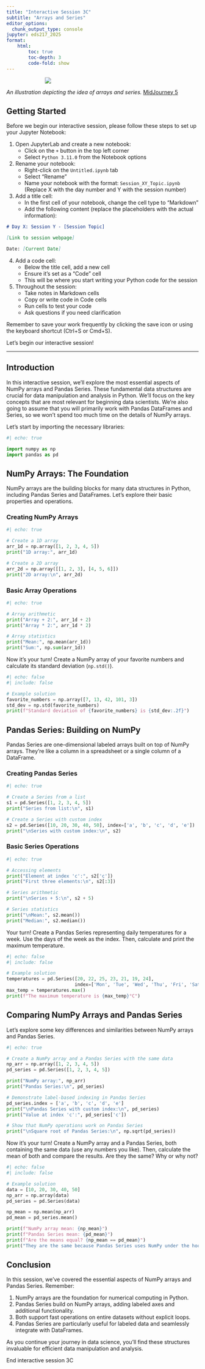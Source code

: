 ```yaml
---
title: "Interactive Session 3C"
subtitle: "Arrays and Series"
editor_options: 
  chunk_output_type: console
jupyter: eds217_2025
format: 
    html:
        toc: true
        toc-depth: 3
        code-fold: show
---
```



::: {style="width: 60%; margin: auto;"}
![](images/arrays.jpeg)
:::

:::{.gray-text .center-text}
*An illustration depicting the idea of arrays and series.* [MidJourney 5](https://www.midjourney.com/jobs/27160a19-de98-4970-8d19-b7eb7ae9fb56?index=0)
:::

## Getting Started

Before we begin our interactive session, please follow these steps to set up your Jupyter Notebook:

1. Open JupyterLab and create a new notebook:
   - Click on the `+` button in the top left corner
   - Select `Python 3.11.0` from the Notebook options

2. Rename your notebook:
   - Right-click on the `Untitled.ipynb` tab
   - Select "Rename"
   - Name your notebook with the format: `Session_XY_Topic.ipynb`
     (Replace X with the day number and Y with the session number)

3. Add a title cell:
   - In the first cell of your notebook, change the cell type to "Markdown"
   - Add the following content (replace the placeholders with the actual information):

```markdown
# Day X: Session Y - [Session Topic]

[Link to session webpage]

Date: [Current Date]
```

4. Add a code cell:
   - Below the title cell, add a new cell
   - Ensure it's set as a "Code" cell
   - This will be where you start writing your Python code for the session

5. Throughout the session:
   - Take notes in Markdown cells
   - Copy or write code in Code cells
   - Run cells to test your code
   - Ask questions if you need clarification

:::{.callout-caution}
Remember to save your work frequently by clicking the save icon or using the keyboard shortcut (Ctrl+S or Cmd+S).
:::

Let's begin our interactive session!
<hr>

## Introduction

In this interactive session, we'll explore the most essential aspects of NumPy arrays and Pandas Series. These fundamental data structures are crucial for data manipulation and analysis in Python. We'll focus on the key concepts that are most relevant for beginning data scientists. We're also going to assume that you will primarily work with Pandas DataFrames and Series, so we won't spend too much time on the details of NumPy arrays. 

Let's start by importing the necessary libraries:

```python
#| echo: true

import numpy as np
import pandas as pd
```

## NumPy Arrays: The Foundation

NumPy arrays are the building blocks for many data structures in Python, including Pandas Series and DataFrames. Let's explore their basic properties and operations.

### Creating NumPy Arrays

```python
#| echo: true

# Create a 1D array
arr_1d = np.array([1, 2, 3, 4, 5])
print("1D array:", arr_1d)

# Create a 2D array
arr_2d = np.array([[1, 2, 3], [4, 5, 6]])
print("2D array:\n", arr_2d)
```

### Basic Array Operations

```python
#| echo: true

# Array arithmetic
print("Array + 2:", arr_1d + 2)
print("Array * 2:", arr_1d * 2)

# Array statistics
print("Mean:", np.mean(arr_1d))
print("Sum:", np.sum(arr_1d))
```

Now it's your turn! Create a NumPy array of your favorite numbers and calculate its standard deviation (`np.std()`).

```python
#| echo: false
#| include: false

# Example solution
favorite_numbers = np.array([7, 13, 42, 101, 3])
std_dev = np.std(favorite_numbers)
print(f"Standard deviation of {favorite_numbers} is {std_dev:.2f}")
```

## Pandas Series: Building on NumPy

Pandas Series are one-dimensional labeled arrays built on top of NumPy arrays. They're like a column in a spreadsheet or a single column of a DataFrame.

### Creating Pandas Series

```python
#| echo: true

# Create a Series from a list
s1 = pd.Series([1, 2, 3, 4, 5])
print("Series from list:\n", s1)

# Create a Series with custom index
s2 = pd.Series([10, 20, 30, 40, 50], index=['a', 'b', 'c', 'd', 'e'])
print("\nSeries with custom index:\n", s2)
```

### Basic Series Operations

```python
#| echo: true

# Accessing elements
print("Element at index 'c':", s2['c'])
print("First three elements:\n", s2[:3])

# Series arithmetic
print("\nSeries + 5:\n", s2 + 5)

# Series statistics
print("\nMean:", s2.mean())
print("Median:", s2.median())
```

Your turn! Create a Pandas Series representing daily temperatures for a week. Use the days of the week as the index. Then, calculate and print the maximum temperature.

```python
#| echo: false
#| include: false

# Example solution
temperatures = pd.Series([20, 22, 25, 23, 21, 19, 24], 
                         index=['Mon', 'Tue', 'Wed', 'Thu', 'Fri', 'Sat', 'Sun'])
max_temp = temperatures.max()
print(f"The maximum temperature is {max_temp}°C")
```

## Comparing NumPy Arrays and Pandas Series

Let's explore some key differences and similarities between NumPy arrays and Pandas Series.

```python
#| echo: true

# Create a NumPy array and a Pandas Series with the same data
np_arr = np.array([1, 2, 3, 4, 5])
pd_series = pd.Series([1, 2, 3, 4, 5])

print("NumPy array:", np_arr)
print("Pandas Series:\n", pd_series)

# Demonstrate label-based indexing in Pandas Series
pd_series.index = ['a', 'b', 'c', 'd', 'e']
print("\nPandas Series with custom index:\n", pd_series)
print("Value at index 'c':", pd_series['c'])

# Show that NumPy operations work on Pandas Series
print("\nSquare root of Pandas Series:\n", np.sqrt(pd_series))
```

Now it's your turn! Create a NumPy array and a Pandas Series, both containing the same data (use any numbers you like). Then, calculate the mean of both and compare the results. Are they the same? Why or why not?

```python
#| echo: false
#| include: false

# Example solution
data = [10, 20, 30, 40, 50]
np_arr = np.array(data)
pd_series = pd.Series(data)

np_mean = np.mean(np_arr)
pd_mean = pd_series.mean()

print(f"NumPy array mean: {np_mean}")
print(f"Pandas Series mean: {pd_mean}")
print(f"Are the means equal? {np_mean == pd_mean}")
print("They are the same because Pandas Series uses NumPy under the hood for many operations.")
```

## Conclusion

In this session, we've covered the essential aspects of NumPy arrays and Pandas Series. Remember:

1. NumPy arrays are the foundation for numerical computing in Python.
2. Pandas Series build on NumPy arrays, adding labeled axes and additional functionality.
3. Both support fast operations on entire datasets without explicit loops.
4. Pandas Series are particularly useful for labeled data and seamlessly integrate with DataFrames.

As you continue your journey in data science, you'll find these structures invaluable for efficient data manipulation and analysis.

::: {.center-text .body-text-xl .teal-text}
End interactive session 3C
:::
